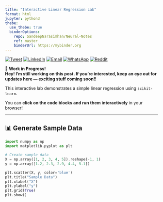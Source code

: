 ```yaml
---
title: "Interactive Linear Regression Lab"
format: html
jupyter: python3
thebe:
  use_thebe: true
  binderOptions:
    repo: SandeepNarasimhan/Neural-Notes
    ref: master
    binderUrl: https://mybinder.org
---
```

[![Tweet](https://img.shields.io/badge/Tweet-Share_on_Twitter-1DA1F2?logo=twitter)](https://twitter.com/intent/tweet?text=Check%20out%20this%20post!&url=https%3A%2F%2Fsandeepnarasimhan.github.io%2FNeural-Notes%2Fposts%2FVenvs.html)
[![LinkedIn](https://img.shields.io/badge/Share-LinkedIn-blue?logo=linkedin)](https://www.linkedin.com/sharing/share-offsite/?url=https%3A%2F%2Fsandeepnarasimhan.github.io%2FNeural-Notes%2Fposts%2FVenvs.html)
[![Email](https://img.shields.io/badge/Email-Share_via_Email-red?logo=gmail)](mailto:?subject=Interesting%20Post&body=Check%20out%20this%20blog%20post%3A%20https%3A%2F%2Fsandeepnarasimhan.github.io%2FNeural-Notes%2Fposts%2FVenvs.html)
[![WhatsApp](https://img.shields.io/badge/WhatsApp-Share-25D366?logo=whatsapp&logoColor=white)](https://api.whatsapp.com/send?text=Check%20out%20this%20blog%20post%3A%20https%3A%2F%2Fsandeepnarasimhan.github.io%2FNeural-Notes%2Fposts%2FVenvs.html)
[![Reddit](https://img.shields.io/badge/Reddit-Share-orange?logo=reddit)](https://www.reddit.com/submit?url=https%3A%2F%2Fsandeepnarasimhan.github.io%2FNeural-Notes%2Fposts%2FVenvs.html&title=Virtual%20Environments)


::: {.callout-warning icon="🛠️" .bg-yellow-100 .border-yellow-500 .text-yellow-800}
**🚧 Work in Progress!**  
**Hey! I’m still working on this post. If you’re interested, keep an eye out for updates here — exciting stuff coming soon!!**
:::

This interactive lab demonstrates a simple linear regression using `scikit-learn`.

You can **click on the code blocks and run them interactively** in your browser!

---

## 📊 Generate Sample Data

```python
import numpy as np
import matplotlib.pyplot as plt

# Create sample data
X = np.array([1, 2, 3, 4, 5]).reshape(-1, 1)
y = np.array([1.2, 2.3, 2.9, 4.4, 5.1])

plt.scatter(X, y, color='blue')
plt.title("Sample Data")
plt.xlabel("X")
plt.ylabel("y")
plt.grid(True)
plt.show()
```